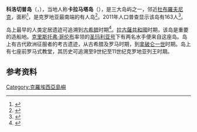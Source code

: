 {{infobox islands
| name             = 科洛切普岛
| native name      =  Koločep
| local name      = Kalamota
| sobriquet        = <!-- or nickname -->
| image name       = Calamotta.JPG
| image size       = 260px
| image caption    = 
| image_alt        = 
| map image        = Croatia_-_Elafit_Islands_-_Kolocep.PNG
| location         = [[亚得里亚海|亚得里亚海]]
| coordinates      = 
| archipelago      = {{tsl|en|Elaphiti Islands|埃拉菲蒂群岛}}
| area km2         = 2.44
| area footnotes   = <ref name="Duplancic-Cala-Ujevic"/>
| length_km        = 
| length_footnotes = 
| width_km         = 
| width_footnotes  =
| coastline km     = 12.9
| coastline footnotes = <ref name="Duplancic-Cala-Ujevic"/>
| elevation m      = 125
| elevation footnotes = {{sfn|Magaš|Faričić|Surić|2001|p=35}}
| highest_mount    = Križ{{sfn|Magaš|Faričić|Surić|2001|p=35}}
| country          = {{flag|Croatia}}
| country admin divisions title     = [[克羅埃西亞行政區劃|县]]
| country admin divisions           = [[杜布羅夫尼克-內雷特瓦縣|杜布羅夫尼克-內雷特瓦縣]]
| demonym          = 
| population       = 163
| population as of = 2011
| population_footnotes = <ref name="2011 census"/>
| density_km2      = 
| density_footnotes = 
| ethnic_groups    = 
| website          = 
| additional_info  = 
}}

'''科洛切普岛'''（{{lang-hr|Koločep}}，{{IPA-sh|kɔ̂lɔtʃɛp|pron}}），当地人称'''卡拉马塔岛'''（{{lang-it|Calamotta}}），是{{tsl|en|Elaphiti Islands|埃拉菲蒂群岛}}三大岛屿之一，邻近[[杜布羅夫尼克|杜布羅夫尼克]]，面积{{convert|2.44|km2|2|abbr=off}}<ref name="Duplancic-Cala-Ujevic">{{cite journal |url=https://hrcak.srce.hr/9636 |title=Coastline lengths and areas of islands in the Croatian part of the Adriatic Sea determined from the topographic maps at the scale of 1 : 25 000 |journal=Geoadria |location=Zadar |volume=9 |issue=1 |pages=5–32 |date=June 2004 |last1=Duplančić Leder |first1=Tea |last2=Ujević |first2=Tin |last3=Čala |first3=Mendi |doi=10.15291/geoadria.127 |format=PDF |accessdate=2019-12-26 |archive-date=2020-10-23 |archive-url=https://web.archive.org/web/20201023024030/https://hrcak.srce.hr/9636 |dead-url=no }}</ref>，是克罗地亚最南端的有人岛<ref>{{cite web|url=https://www.rtl.hr/zivotistil/edukacija/3337879/znate-li-koji-je-najjuzniji-hrvatski-otok/|title=Znate li koji je najjužniji hrvatski otok|date=12 February 2019|work=rtl.hr|language=hr|accessdate=25 December 2019|archive-date=2019-12-25|archive-url=https://web.archive.org/web/20191225201335/https://www.rtl.hr/zivotistil/edukacija/3337879/znate-li-koji-je-najjuzniji-hrvatski-otok/|dead-url=no}}</ref>。2011年人口普查显示该岛有163人<ref name="2011 census">{{Croatian Census 2011|S|19|0981}}</ref>。

岛上最早的人类定居遗迹可追溯到[[古希腊|古希腊]]时期<ref>{{cite journal|url=https://hrcak.srce.hr/9735|title=Suvremena geografska problematika otoka Lopuda i Koločepa|trans-title=Recent Geographical Problematics of the Lopud and Koločep Islands|journal=Geoadria|volume=4|issue=1|year=1999|pages=91|last1=Glamuzina|first1=Martin|last2=Glamuzina|first2=Nikola|doi=10.15291/geoadria.152|language=hr|format=PDF|accessdate=25 December 2019|archive-date=2020-10-03|archive-url=https://web.archive.org/web/20201003004518/https://hrcak.srce.hr/9735|dead-url=no}}</ref>。[[拉古薩共和國|拉古薩共和國]]时期，该岛是重要的造船地。[[克里斯托弗·哥伦布|克里斯托弗·哥伦布]]率领的[[圣玛利亚号|圣玛利亚号]]下有两名水手便来自这座岛。岛上有古代欧洲征服者的考古遗迹，从古希腊及罗马时期，到[[拿破仑一世|拿破仑一世]]时期。岛上有七座前罗马式教堂，其历史可追溯至9世纪至11世纪克罗地亚列王时期。

== 参考资料 ==
{{reflist}}

{{克罗地亚有人居住岛屿}}

[[Category:克羅埃西亞島嶼|Category:克羅埃西亞島嶼]]